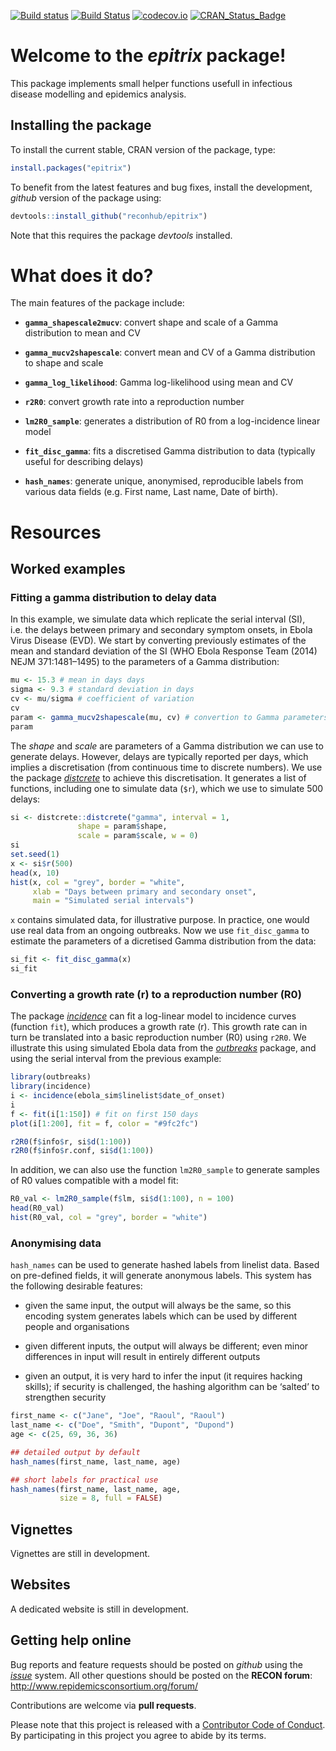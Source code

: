 
[![Build status](https://ci.appveyor.com/api/projects/status/0gb7evy0k4juox2b/branch/master?svg=true)](https://ci.appveyor.com/project/thibautjombart/epitrix/branch/master)
[![Build Status](https://travis-ci.org/reconhub/epitrix.svg?branch=master)](https://travis-ci.org/reconhub/epitrix)
[![codecov.io](https://codecov.io/github/reconhub/epitrix/coverage.svg?branch=master)](https://codecov.io/github/reconhub/epitrix?branch=master)
[![CRAN_Status_Badge](http://www.r-pkg.org/badges/version/epitrix)](https://cran.r-project.org/package=epitrix)



# Welcome to the *epitrix* package!

This package implements small helper functions usefull in infectious disease
modelling and epidemics analysis.


## Installing the package

To install the current stable, CRAN version of the package, type:
```r
install.packages("epitrix")
```

To benefit from the latest features and bug fixes, install the development,
*github* version of the package using:

```r
devtools::install_github("reconhub/epitrix")
```

Note that this requires the package *devtools* installed.





# What does it do?

The main features of the package include:

- **`gamma_shapescale2mucv`**: convert shape and scale of a Gamma distribution
    to mean and CV

- **`gamma_mucv2shapescale`**: convert mean and CV of a Gamma distribution to
    shape and scale

- **`gamma_log_likelihood`**: Gamma log-likelihood using mean and CV

- **`r2R0`**: convert growth rate into a reproduction number

- **`lm2R0_sample`**: generates a distribution of R0 from a log-incidence linear
    model

- **`fit_disc_gamma`**: fits a discretised Gamma distribution to data (typically
    useful for describing delays)

- **`hash_names`**: generate unique, anonymised, reproducible labels from
    various data fields (e.g. First name, Last name, Date of birth).




# Resources

## Worked examples


### Fitting a gamma distribution to delay data

In this example, we simulate data which replicate the serial interval (SI),
i.e. the delays between primary and secondary symptom onsets, in Ebola Virus
Disease (EVD). We start by converting previously estimates of the mean and
standard deviation of the SI (WHO Ebola Response Team (2014) NEJM 371:1481–1495)
to the parameters of a Gamma distribution:

```r

mu <- 15.3 # mean in days days
sigma <- 9.3 # standard deviation in days
cv <- mu/sigma # coefficient of variation
cv
param <- gamma_mucv2shapescale(mu, cv) # convertion to Gamma parameters
param

```

The *shape* and *scale* are parameters of a Gamma distribution we can use to
generate delays. However, delays are typically reported per days, which implies
a discretisation (from continuous time to discrete numbers). We use the package
[*distcrete*](https://github.com/reconhub/distcrete) to achieve this discretisation. It generates a list of functions, including one to simulate data (`$r`), which we use to simulate 500 delays:

```r

si <- distcrete::distcrete("gamma", interval = 1,
               shape = param$shape,
               scale = param$scale, w = 0)
si
set.seed(1)
x <- si$r(500)
head(x, 10)
hist(x, col = "grey", border = "white",
     xlab = "Days between primary and secondary onset",
     main = "Simulated serial intervals")

```

`x` contains simulated data, for illustrative purpose. In practice, one would
use real data from an ongoing outbreaks. Now we use `fit_disc_gamma` to estimate
the parameters of a dicretised Gamma distribution from the data:

```r

si_fit <- fit_disc_gamma(x)
si_fit

```


### Converting a growth rate (r) to a reproduction number (R0)

The package [*incidence*](https://github.com/reconhub/incidence) can fit a
log-linear model to incidence curves (function `fit`), which produces a growth
rate (r). This growth rate can in turn be translated into a basic reproduction
number (R0) using `r2R0`. We illustrate this using simulated Ebola data from the
[*outbreaks*](https://github.com/reconhub/outbreaks) package, and using the
serial interval from the previous example:

```r

library(outbreaks)
library(incidence)
i <- incidence(ebola_sim$linelist$date_of_onset)
i
f <- fit(i[1:150]) # fit on first 150 days
plot(i[1:200], fit = f, color = "#9fc2fc")

r2R0(f$info$r, si$d(1:100))
r2R0(f$info$r.conf, si$d(1:100))

```

In addition, we can also use the function `lm2R0_sample` to generate samples of R0 values compatible with a model fit:

```r

R0_val <- lm2R0_sample(f$lm, si$d(1:100), n = 100)
head(R0_val)
hist(R0_val, col = "grey", border = "white")

```


### Anonymising data

`hash_names` can be used to generate hashed labels from linelist data. Based on pre-defined fields, it will generate anonymous labels. This system has the following desirable features:

- given the same input, the output will always be the same, so this encoding
  system generates labels which can be used by different people and
  organisations

- given different inputs, the output will always be different; even minor
  differences in input will result in entirely different outputs

- given an output, it is very hard to infer the input (it requires hacking
  skills); if security is challenged, the hashing algorithm can be 'salted' to
  strengthen security

```r

first_name <- c("Jane", "Joe", "Raoul", "Raoul")
last_name <- c("Doe", "Smith", "Dupont", "Dupond")
age <- c(25, 69, 36, 36)

## detailed output by default
hash_names(first_name, last_name, age)

## short labels for practical use
hash_names(first_name, last_name, age,
           size = 8, full = FALSE)

```


## Vignettes

Vignettes are still in development.


## Websites

A dedicated website is still in development.



## Getting help online

Bug reports and feature requests should be posted on *github* using the
[*issue*](http://github.com/reconhub/epitrix/issues) system. All other questions
should be posted on the **RECON forum**: <br>
[http://www.repidemicsconsortium.org/forum/](http://www.repidemicsconsortium.org/forum/)

Contributions are welcome via **pull requests**.

Please note that this project is released with a [Contributor Code of
Conduct](CONDUCT.md). By participating in this project you agree to abide by its
terms.

